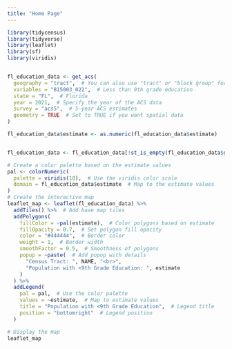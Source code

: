 ```yaml
---
title: "Home Page"
---
```


```r
library(tidycensus)
library(tidyverse)
library(leaflet)
library(sf)
library(viridis)


fl_education_data <- get_acs(
  geography = "tract",  # You can also use "tract" or "block group" for more granularity
  variables = "B15003_022",  # Less than 9th grade education
  state = "FL",  # Florida
  year = 2021,  # Specify the year of the ACS data
  survey = "acs5",  # 5-year ACS estimates
  geometry = TRUE  # Set to TRUE if you want spatial data
)

```


```r
fl_education_data$estimate <- as.numeric(fl_education_data$estimate)


fl_education_data <- fl_education_data[!st_is_empty(fl_education_data$geometry), ]
```

```r
# Create a color palette based on the estimate values
pal <- colorNumeric(
  palette = viridis(10),  # Use the viridis color scale
  domain = fl_education_data$estimate  # Map to the estimate values
)
# Create the interactive map
leaflet_map <- leaflet(fl_education_data) %>%
  addTiles() %>%  # Add base map tiles
  addPolygons(
    fillColor = ~pal(estimate),  # Color polygons based on estimate
    fillOpacity = 0.7,  # Set polygon fill opacity
    color = "#444444",  # Border color
    weight = 1,  # Border width
    smoothFactor = 0.5,  # Smoothness of polygons
    popup = ~paste(  # Add popup with details
      "Census Tract: ", NAME, "<br>",
      "Population with <9th Grade Education: ", estimate
    )
  ) %>%
  addLegend(
    pal = pal,  # Use the color palette
    values = ~estimate,  # Map to estimate values
    title = "Population with <9th Grade Education",  # Legend title
    position = "bottomright"  # Legend position
  )

# Display the map
leaflet_map
```


